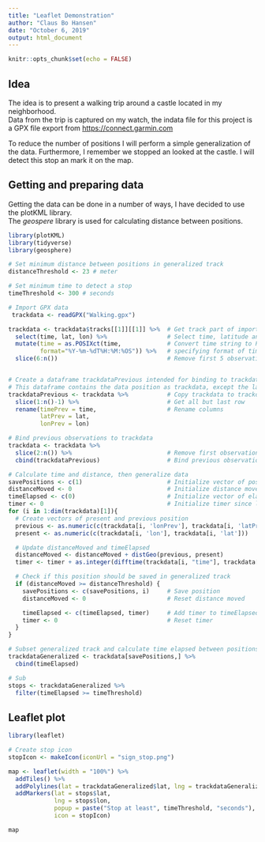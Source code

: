 ```yaml
---
title: "Leaflet Demonstration"
author: "Claus Bo Hansen"
date: "October 6, 2019"
output: html_document
---
```


```r
knitr::opts_chunk$set(echo = FALSE)
```

## Idea

The idea is to present a walking trip around a castle located in my neighborhood.  
Data from the trip is captured on my watch, the indata file for this project is a GPX file export from <a href= "https://connect.garmin.com" target="blank">https://connect.garmin.com</a>

To reduce the number of positions I will perform a simple generalization of the data. Furthermore, I remember we stopped an looked at the castle. I will detect this stop an mark it on the map.  

<!--
![](IMG_2811.JPG)  
-->


## Getting and preparing data

Getting the data can be done in a number of ways, I have decided to use the plotKML library.  
The *geospere* library is used for calculating distance between positions.


```r
library(plotKML)
library(tidyverse)
library(geosphere)

# Set minimum distance between positions in generalized track
distanceThreshold <- 23 # meter

# Set minimum time to detect a stop
timeThreshold <- 300 # seconds

# Import GPX data
 trackdata <- readGPX("Walking.gpx")          

trackdata <- trackdata$tracks[[1]][[1]] %>%  # Get track part of imported list
  select(time, lat, lon) %>%                 # Select time, latitude and longitude
  mutate(time = as.POSIXct(time,             # Convert time string to POSIXct
         format="%Y-%m-%dT%H:%M:%OS")) %>%   # specifying format of time string
  slice(6:n())                               # Remove first 5 observations where GPS position is not accurate


# Create a dataframe trackdataPrevious intended for binding to trackdata
# This dataframe contains the data position as trackdata, except the last position is omitted
trackdataPrevious <- trackdata %>%           # Copy trackdata to trackdataPrevious
  slice(1:n()-1) %>%                         # Get all but last row
  rename(timePrev = time,                    # Rename columns
         latPrev = lat,
         lonPrev = lon)

# Bind previous observations to trackdata
trackdata <- trackdata %>%
  slice(2:n()) %>%                           # Remove first observation
  cbind(trackdataPrevious)                   # Bind previous observation to trackdata

# Calculate time and distance, then generalize data
savePositions <- c(1)                        # Initialize vector of positions to save, make sure to save the first one
distanceMoved <- 0                           # Initialize distance moved since last saved position
timeElapsed <- c(0)                          # Initialize vector of elapsed time since last saved position
timer <- 0                                   # Initialize timer since last position
for (i in 1:dim(trackdata)[1]){
  # Create vectors of present and previous position
  previous <- as.numeric(c(trackdata[i, 'lonPrev'], trackdata[i, 'latPrev']))
  present <- as.numeric(c(trackdata[i, 'lon'], trackdata[i, 'lat']))

  # Update distanceMoved and timeElapsed
  distanceMoved <- distanceMoved + distGeo(previous, present)
  timer <- timer + as.integer(difftime(trackdata[i, "time"], trackdata[i, "timePrev"], units = "secs"))

  # Check if this position should be saved in generalized track
  if (distanceMoved >= distanceThreshold) {
    savePositions <- c(savePositions, i)     # Save position
    distanceMoved <- 0                       # Reset distance moved

    timeElapsed <- c(timeElapsed, timer)     # Add timer to timeElapsed vector
    timer <- 0                               # Reset timer
  }
}

# Subset generalized track and calculate time elapsed between positions
trackdataGeneralized <- trackdata[savePositions,] %>%
  cbind(timeElapsed)

# Sub
stops <- trackdataGeneralized %>%
  filter(timeElapsed >= timeThreshold)


```




## Leaflet plot



```r

library(leaflet)

# Create stop icon
stopIcon <- makeIcon(iconUrl = "sign_stop.png")

map <- leaflet(width = "100%") %>%
  addTiles() %>%
  addPolylines(lat = trackdataGeneralized$lat, lng = trackdataGeneralized$lon) %>%
  addMarkers(lat = stops$lat,
             lng = stops$lon,
             popup = paste("Stop at least", timeThreshold, "seconds"),
             icon = stopIcon)

map


```



